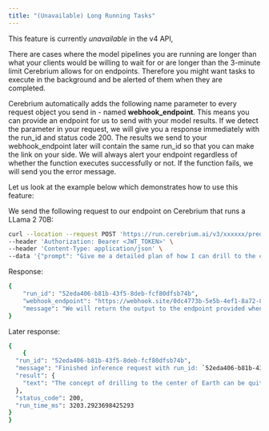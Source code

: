 ```yaml
---
title: "(Unavailable) Long Running Tasks"
---
```


<Note>This feature is currently *unavailable* in the v4 API,</Note>

There are cases where the model pipelines you are running are longer than what your clients would be willing to wait for or are longer than the 3-minute limit Cerebrium allows for on endpoints. Therefore you might want tasks to execute in the background and be alerted of them when they are completed.

Cerebrium automatically adds the following name parameter to every request object you send in - named **webhook_endpoint**. This means you can provide an endpoint for us to send with your model results. If we detect the parameter in your request, we will give you a response immediately with the run_id and status code 200. The results we send to your webhook_endpoint later will contain the same run_id so that you can make the link on your side. We will always alert your endpoint regardless of whether the function executes successfully or not. If the function fails, we will send you the error message.

Let us look at the example below which demonstrates how to use this feature:

We send the following request to our endpoint on Cerebrium that runs a LLama 2 70B:

```bash
curl --location --request POST 'https://run.cerebrium.ai/v3/xxxxxx/predict' \
--header 'Authorization: Bearer <JWT_TOKEN>' \
--header 'Content-Type: application/json' \
--data '{"prompt": "Give me a detailed plan of how I can drill to the center of the Earth.", "webhook_endpoint": "https://webhook.site/0dc4773b-5e5b-4ef1-8a72-87065852a80e"}'
```

Response:

```bash
{
    "run_id": "52eda406-b81b-43f5-8deb-fcf80dfsb74b",
    "webhook_endpoint": "https://webhook.site/0dc4773b-5e5b-4ef1-8a72-87065852a80e",
    "message": "We will return the output to the endpoint provided when the task is complete."
}
```

Later response:

```bash
{
    {
  "run_id": "52eda406-b81b-43f5-8deb-fcf80dfsb74b",
  "message": "Finished inference request with run_id: `52eda406-b81b-43f5-8deb-fcf80d78b74b`",
  "result": {
    "text": "The concept of drilling to the center of Earth can be quite exciting but it faces a number of significant scientific and logistical challenges, most of which make the project currently impossible with current technology. But for an idea of what such a venture would entail, here is an imaginary plan:\n1. Planning and Research:\nYou'd need extensive research to understand the Earth's structure and composition. You'll need data on the Earth's core, how temperature and pressure increase with depth, current drilling technology, potential hazards and contingities.\n2. Site Selection:\nChoose a drilling site. Ideally, it would be a place with a relatively thin crust making the journey shorter. The oceanic crust is much thinner compared to the continental crust.\n3. Drill Design:\nYou might have to design a new drill to withstand extreme temperatures and pressures. The further down the Earth you go, the hotter and more pressurized it becomes. You would need a drill made from extremely heat and pressure-resistant materials, perhaps with in-built cooling mechanisms.\n4. Journey Begins:\nStart drilling. However, today's technology can only drill approximately 12 kilometers into the Earth's crust. It's a bit like the thickness of an eggshell compared to the radius of the egg. "
  },
  "status_code": 200,
  "run_time_ms": 3203.2923698425293
}
}
```
